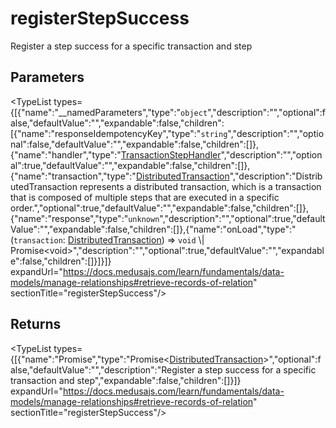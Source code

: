 
# registerStepSuccess

Register a step success for a specific transaction and step

## Parameters

<TypeList types={[{"name":"__namedParameters","type":"`object`","description":"","optional":false,"defaultValue":"","expandable":false,"children":[{"name":"responseIdempotencyKey","type":"`string`","description":"","optional":false,"defaultValue":"","expandable":false,"children":[]},{"name":"handler","type":"[TransactionStepHandler](../../../types/workflows.TransactionStepHandler/page.mdx)","description":"","optional":true,"defaultValue":"","expandable":false,"children":[]},{"name":"transaction","type":"[DistributedTransaction](../../../classes/workflows.DistributedTransaction/page.mdx)","description":"DistributedTransaction represents a distributed transaction, which is a transaction that is composed of multiple steps that are executed in a specific order.","optional":true,"defaultValue":"","expandable":false,"children":[]},{"name":"response","type":"`unknown`","description":"","optional":true,"defaultValue":"","expandable":false,"children":[]},{"name":"onLoad","type":"(`transaction`: [DistributedTransaction](../../../classes/workflows.DistributedTransaction/page.mdx)) => `void` \\| Promise&#60;void&#62;","description":"","optional":true,"defaultValue":"","expandable":false,"children":[]}]}]} expandUrl="https://docs.medusajs.com/learn/fundamentals/data-models/manage-relationships#retrieve-records-of-relation" sectionTitle="registerStepSuccess"/>

## Returns

<TypeList types={[{"name":"Promise","type":"Promise&#60;[DistributedTransaction](../../../classes/workflows.DistributedTransaction/page.mdx)&#62;","optional":false,"defaultValue":"","description":"Register a step success for a specific transaction and step","expandable":false,"children":[]}]} expandUrl="https://docs.medusajs.com/learn/fundamentals/data-models/manage-relationships#retrieve-records-of-relation" sectionTitle="registerStepSuccess"/>
